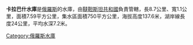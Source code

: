 '''卡拉巴什水庫'''是[[俄羅斯|俄羅斯]]的水庫，由[[韃靼斯坦共和國|韃靼斯坦共和國]]負責管轄，長8.7公里、寬1.1公里，面積7.59平方公里，集水區面積750平方公里，海拔高度137.6米，湖岸線長度24公里，平均水深7.2米。

{{coord|54|41|55|N|52|39|58|E|region:RU_type:waterbody_source:kolossus-ruwiki|display=title}}

{{Russia-geo-stub}}
[[Category:俄羅斯水庫|Category:俄羅斯水庫]]